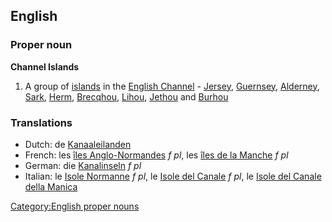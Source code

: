 ==English==

===Proper noun===
{{wikipedia}}
'''Channel Islands'''

# A group of [[island]]s in the [[English Channel]] - [[Jersey]], [[Guernsey]], [[Alderney]], [[Sark]], [[Herm]], [[Brecqhou]], [[Lihou]], [[Jethou]] and [[Burhou]]

===Translations===
{{rfc-level|Translations at L3+ (AutoFormat would have corrected level of Translations)}}
{{top}}
*Dutch: de [[Kanaaleilanden]]
*French: les [[îles Anglo-Normandes]] ''f pl'', les [[îles de la Manche]] ''f pl''
*German: die [[Kanalinseln]] ''f pl''
*Italian: le [[Isole Normanne]] ''f pl'', le [[Isole del Canale]] ''f pl'', le [[Isole del Canale della Manica]] {{f}}
{{bottom}}

[[Category:English proper nouns]]